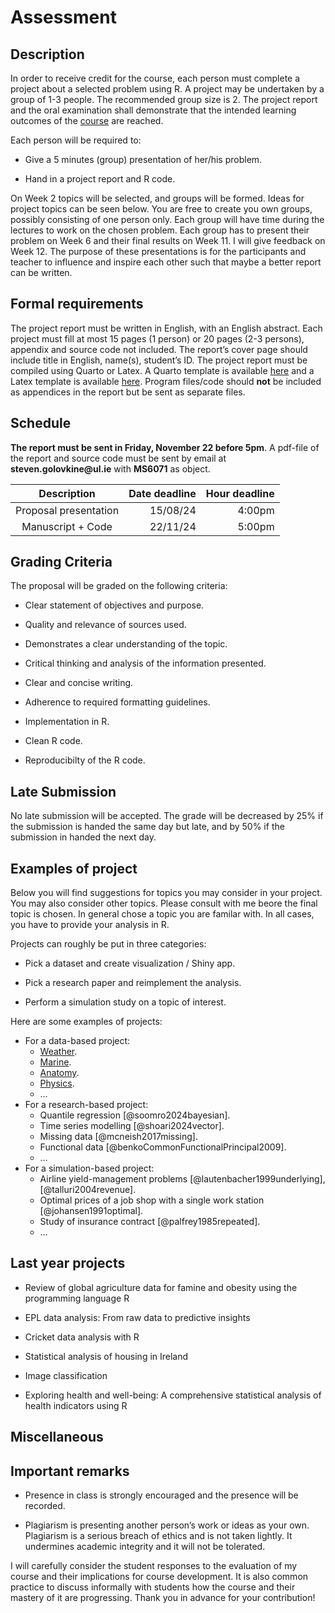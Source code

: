 # Assessment

## Description

In order to receive credit for the course, each person must complete a project about a selected problem using R. A project may be undertaken by a group of 1-3 people. The recommended group size is 2. The project report and the oral examination shall demonstrate that the intended learning outcomes of the [course](/information/overview.qmd) are reached. 


Each person will be required to:

* Give a 5 minutes (group) presentation of her/his problem.

* Hand in a project report and R code.


On Week 2 topics will be selected, and groups will be formed. Ideas for project topics can be seen below. You are free to create you own groups, possibly consisting of one person only. Each group will have time during the lectures to work on the chosen problem. Each group has to present their problem on Week 6 and their final results on Week 11. I will give feedback on Week 12. The purpose of these presentations is for the participants and teacher to influence and inspire each other such that maybe a better report can be written.

## Formal requirements

The project report must be written in English, with an English abstract. Each project must fill at most 15 pages (1 person) or 20 pages (2-3 persons), appendix and source code not included. The report's cover page should include title in English, name(s), student's ID. The project report must be compiled using Quarto or Latex. A Quarto template is available [here](/information/templates/template_quarto.zip) and a Latex template is available [here](/information/templates/template_latex.zip). Program files/code should **not** be included as appendices in the report but be sent as separate files.


## Schedule

**The report must be sent in Friday, November 22 before 5pm**. A pdf-file of the report and source code must be sent by email at **steven.golovkine@ul.ie** with **MS6071** as object.

| Description | Date deadline | Hour deadline |
|:------:|--------:|--------:|
| Proposal presentation | 15/08/24 | 4:00pm |
| Manuscript + Code | 22/11/24 | 5:00pm |


## Grading Criteria

The proposal will be graded on the following criteria:

* Clear statement of objectives and purpose.

* Quality and relevance of sources used.

* Demonstrates a clear understanding of the topic.

* Critical thinking and analysis of the information presented.

* Clear and concise writing.

* Adherence to required formatting guidelines.

* Implementation in R.

* Clean R code.

* Reproducibilty of the R code.


## Late Submission 

No late submission will be accepted. The grade will be decreased by 25% if the submission is handed the same day but late, and by 50% if the submission in handed the next day.


## Examples of project

Below you will find suggestions for topics you may consider in your project. You may also consider other topics. Please consult with me beore the final topic is chosen. In general chose a topic you are familar with. In all cases, you have to provide your analysis in R.


Projects can roughly be put in three categories:

* Pick a dataset and create visualization / Shiny app.

* Pick a research paper and reimplement the analysis.

* Perform a simulation study on a topic of interest. 

Here are some examples of projects:

* For a data-based project:
    - [Weather](https://github.com/taohan10200/WEATHER-5K).
    - [Marine](https://data.marine.copernicus.eu/products).
    - [Anatomy](https://physionet.org/about/database/).
    - [Physics](http://opendata.cern.ch).
    - ...

* For a research-based project:
    - Quantile regression [@soomro2024bayesian].
    - Time series modelling [@shoari2024vector].
    - Missing data [@mcneish2017missing].
    - Functional data [@benkoCommonFunctionalPrincipal2009].
    - ...

* For a simulation-based project:
    - Airline yield-management problems [@lautenbacher1999underlying],[@talluri2004revenue].
    - Optimal prices of a job shop with a single work station [@johansen1991optimal].
    - Study of insurance contract [@palfrey1985repeated].
    - ...


## Last year projects

* Review of global agriculture data for famine and obesity using the programming language R

* EPL data analysis: From raw data to predictive insights

* Cricket data analysis with R

* Statistical analysis of housing in Ireland

* Image classification

* Exploring health and well-being: A comprehensive statistical analysis of health indicators using R


## Miscellaneous

::: {.callout-important}
## Important remarks

* Presence in class is strongly encouraged and the presence will be recorded.

* Plagiarism is presenting another person’s work or ideas as your own. Plagiarism is a serious breach of ethics and is not taken lightly. It undermines academic integrity and it will not be tolerated.

:::

I will carefully consider the student responses to the evaluation of my course and their implications for course development. It is also common practice to discuss informally with students how the course and their mastery of it are progressing. Thank you in advance for your contribution!